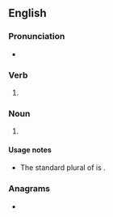 ==English==

===Pronunciation===
* {{IPA|/naɪfs/|lang=en}}

===Verb===
{{head|en|verb form}}

# {{en-third-person singular of|knife}}

===Noun===
{{head|en|noun plural form}}

# {{lb|en|nonstandard}} {{plural of|knife|lang=en}}

====Usage notes====
* The standard plural of is {{m|en|knives}}.

===Anagrams===
* {{anagrams|en|Finkes}}